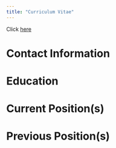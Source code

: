 ```yaml
---
title: "Curriculum Vitae"
---
```


Click [here](files/cv.pdf)

# Contact Information

# Education 

# Current Position(s)

# Previous Position(s)


